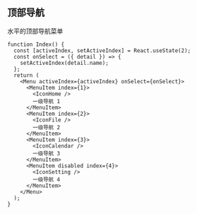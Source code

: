 ## 顶部导航

水平的顶部导航菜单

```tsx live=true
function Index() {
  const [activeIndex, setActiveIndex] = React.useState(2);
  const onSelect = ({ detail }) => {
    setActiveIndex(detail.name);
  };
  return (
    <Menu activeIndex={activeIndex} onSelect={onSelect}>
      <MenuItem index={1}>
        <IconHome />
        一级导航 1
      </MenuItem>
      <MenuItem index={2}>
        <IconFile />
        一级导航 2
      </MenuItem>
      <MenuItem index={3}>
        <IconCalendar />
        一级导航 3
      </MenuItem>
      <MenuItem disabled index={4}>
        <IconSetting />
        一级导航 4
      </MenuItem>
    </Menu>
  );
}
```
